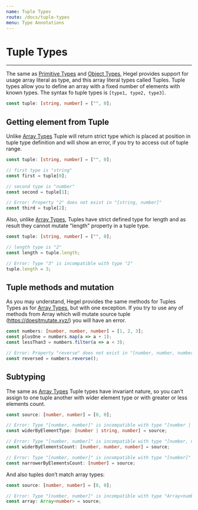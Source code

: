 ```yaml
---
name: Tuple Types
route: /docs/tuple-types
menu: Type Annotations
---
```


# Tuple Types
----------------

The same as [Primitive Types](/docs/primitive-types) and [Object Types](/docs/primitive-types), Hegel provides support for usage array literal as type, and this array literal types called Tuples. Tuple types allow you to define an array with a fixed number of elements with known types. The syntax fo tuple types is `[type1, type2, type3]`.
```typescript
const tuple: [string, number] = ["", 0];
```

## Getting element from Tuple

Unlike [Array Types](/docs/array-types) Tuple will return strict type which is placed at position in tuple type definition and will show an error, if you try to access out of tuple range.

```typescript
const tuple: [string, number] = ["", 0];

// first type is "string"
const first = tuple[0];

// second type is "number"
const second = tuple[1];

// Error: Property "2" does not exist in "[string, number]"
const third = tuple[2];
```

Also, unlike [Array Types](/docs/array-types), Tuples have strict defined type for length and as result they cannot mutate "length" property in a tuple type.
```typescript
const tuple: [string, number] = ["", 0];

// length type is "2"
const length = tuple.length;

// Error: Type "3" is incompatible with type "2"
tuple.length = 3;
```

## Tuple methods and mutation

As you may understand, Hegel provides the same methods for Tuples Types as for [Array Types](/docs/array-types), but with one exception. If you try to use any of methods from Array which will mutate source tuple (https://doesitmutate.xyz/) you will have an error. 

```typescript
const numbers: [number, number, number] = [1, 2, 3];
const plusOne = numbers.map(a => a + 1);
const lessThan3 = numbers.filter(a => a < 3);

// Error: Property "reverse" does not exist in "[number, number, number]"
const reversed = numbers.reverse();
```

## Subtyping

The same as [Array Types](/docs/array-types) Tuple types have invariant nature, so you can't assign to one tuple another with wider element type or with greater or less elements count.

```typescript
const source: [number, number] = [0, 0];

// Error: Type "[number, number]" is incompatible with type "[number | string, number]"
const widerByElementType: [number | string, number] = source;

// Error: Type "[number, number]" is incompatible with type "[number, number, number]"
const widerByElementsCount: [number, number, number] = source;

// Error: Type "[number, number]" is incompatible with type "[number]"
const narrowerByElementsCount: [number] = source;
```

And also tuples don’t match array types:

```typescript
const source: [number, number] = [0, 0];

// Error: Type "[number, number]" is incompatible with type "Array<number>"
const array: Array<number> = source;
```
